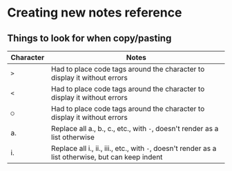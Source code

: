 # Creating new notes reference

## Things to look for when copy/pasting

| Character | Notes |
| ----------- | ----------- |		
| ```>``` | Had to place code tags around the character to display it without errors |		
| ```<``` | Had to place code tags around the character to display it without errors | 
| ```○``` | Had to place code tags around the character to display it without errors |
| a. | Replace all a., b., c., etc., with ```-```, doesn't render as a list otherwise|
| i. | Replace all i., ii., iii., etc., with ```-```, doesn't render as a list otherwise, but can keep indent |